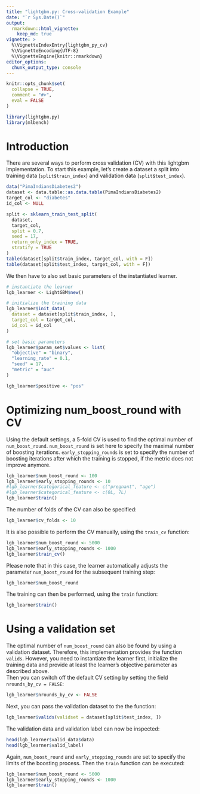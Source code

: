 ```yaml
---
title: "lightgbm.py: Cross-validation Example"
date: "`r Sys.Date()`"
output:
  rmarkdown::html_vignette:
    keep_md: true
vignette: >
  %\VignetteIndexEntry{lightgbm_py_cv}
  %\VignetteEncoding{UTF-8}
  %\VignetteEngine{knitr::rmarkdown}
editor_options: 
  chunk_output_type: console
---
```


```r
knitr::opts_chunk$set(
  collapse = TRUE,
  comment = "#>",
  eval = FALSE
)
```

```r
library(lightgbm.py)
library(mlbench)
```

# Introduction  

There are several ways to perform cross validation (CV) with this lightgbm implementation. To start this example, let's create a dataset a split into training data (`split$train_index`) and validation data (`split$test_index`). 

```r
data("PimaIndiansDiabetes2")
dataset <- data.table::as.data.table(PimaIndiansDiabetes2)
target_col <- "diabetes"
id_col <- NULL

split <- sklearn_train_test_split(
  dataset,
  target_col,
  split = 0.7,
  seed = 17,
  return_only_index = TRUE,
  stratify = TRUE
)
table(dataset[split$train_index, target_col, with = F])
table(dataset[split$test_index, target_col, with = F])
```

We then have to also set basic parameters of the instantiated learner.  

```r
# instantiate the learner
lgb_learner <- LightGBM$new()

# initialize the training data
lgb_learner$init_data(
  dataset = dataset[split$train_index, ],
  target_col = target_col,
  id_col = id_col
)

# set basic parameters
lgb_learner$param_set$values <- list(
  "objective" = "binary",
  "learning_rate" = 0.1,
  "seed" = 17,
  "metric" = "auc"
)

lgb_learner$positive <- "pos"
```

# Optimizing num_boost_round with CV  

Using the default settings, a 5-fold CV is used to find the optimal number of `num_boost_round`. `num_boost_round` is set here to specify the maximal number of boosting iterations. `early_stopping_rounds` is set to specify the number of boosting iterations after which the training is stopped, if the metric does not improve anymore. 

```r
lgb_learner$num_boost_round <- 100
lgb_learner$early_stopping_rounds <- 10
#lgb_learner$categorical_feature <- c("pregnant", "age")
#lgb_learner$categorical_feature <- c(0L, 7L)
lgb_learner$train()
```

The number of folds of the CV can also be specified:

```r
lgb_learner$cv_folds <- 10
```

It is also possible to perform the CV manually, using the `train_cv` function:

```r
lgb_learner$num_boost_round <- 5000
lgb_learner$early_stopping_rounds <- 1000
lgb_learner$train_cv()
```

Please note that in this case, the learner automatically adjusts the parameter `num_boost_round` for the subsequent training step:

```r
lgb_learner$num_boost_round
```

The training can then be performed, using the `train` function:

```r
lgb_learner$train()
```

# Using a validation set  

The optimal number of `num_boost_round` can also be found by using a validation dataset. Therefore, this implementation provides the function `valids`. However, you need to instantiate the learner first, initialize the training data and provide at least the learner's objective parameter as described above.  
Then you can switch off the default CV setting by setting the field `nrounds_by_cv = FALSE`: 

```r
lgb_learner$nrounds_by_cv <- FALSE
```

Next, you can pass the validation dataset to the the function: 

```r
lgb_learner$valids(validset = dataset[split$test_index, ])
```

The validation data and validation label can now be inspected: 

```r
head(lgb_learner$valid_data$data)
head(lgb_learner$valid_label)
```

Again, `num_boost_round` and `early_stopping_rounds` are set to specify the limits of the boosting process. Then the `train` function can be executed:  

```r
lgb_learner$num_boost_round <- 5000
lgb_learner$early_stopping_rounds <- 1000
lgb_learner$train()
```

